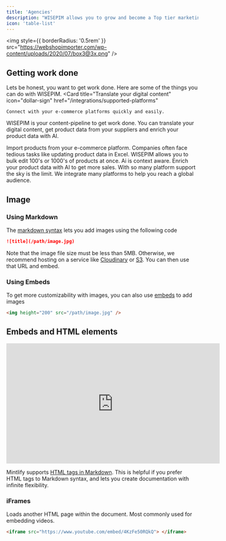 ```yaml
---
title: 'Agencies'
description: "WISEPIM allows you to grow and become a Top tier marketing agency."
icon: 'table-list'
---
```



<img
  style={{ borderRadius: '0.5rem' }}
  src="https://webshopimporter.com/wp-content/uploads/2020/07/box3@3x.png"
/>

## Getting work done

Lets be honest, you want to get work done. Here are some of the things you can do with WISEPIM.
<CardGroup cols={1}>
  <Card
    title="Translate your digital content"
    icon="dollar-sign"
    href="/integrations/supported-platforms"
  >
    Connect with your e-commerce platforms quickly and easily.
  </Card>
</CardGroup>

WISEPIM is your content-pipeline to get work done. You can translate your digital content, get product data from your suppliers and enrich your product data with AI.



<CardGroup cols={2}>
  <Card
    title="Translate to any language"
    icon="file-import"
    href="/essentials/import-products"
  >
    Import products from your e-commerce platform.
  </Card>
  <Card
    title="No more Excel pain"
    icon="table-list"
    href="/essentials/bulk-editing"
  >
    Companies often face tedious tasks like updating product data in Excel. WISEPIM allows you to bulk edit 100's or 1000's of products at once.
  </Card>
  <Card
    title="Enrich Products"
    icon="wand-magic-sparkles"
    href="/essentials/enrich-products"
  >
    Ai is context aware. Enrich your product data with AI to get more sales.
  </Card>
  <Card
    title="Reach a global audience"
    icon="file-export"
    href="/essentials/export-products"
  >
    With so many platform support the sky is the limit. We integrate many platforms to help you reach a global audience.
  </Card>
</CardGroup>













## Image

### Using Markdown

The [markdown syntax](https://www.markdownguide.org/basic-syntax/#images) lets you add images using the following code

```md
![title](/path/image.jpg)
```

Note that the image file size must be less than 5MB. Otherwise, we recommend hosting on a service like [Cloudinary](https://cloudinary.com/) or [S3](https://aws.amazon.com/s3/). You can then use that URL and embed.

### Using Embeds

To get more customizability with images, you can also use [embeds](/writing-content/embed) to add images

```html
<img height="200" src="/path/image.jpg" />
```

## Embeds and HTML elements

<iframe
  width="560"
  height="315"
  src="https://www.youtube.com/embed/4KzFe50RQkQ"
  title="YouTube video player"
  frameBorder="0"
  allow="accelerometer; autoplay; clipboard-write; encrypted-media; gyroscope; picture-in-picture"
  allowFullScreen
  style={{ width: '100%', borderRadius: '0.5rem' }}
></iframe>

<br />

<Tip>

Mintlify supports [HTML tags in Markdown](https://www.markdownguide.org/basic-syntax/#html). This is helpful if you prefer HTML tags to Markdown syntax, and lets you create documentation with infinite flexibility.

</Tip>

### iFrames

Loads another HTML page within the document. Most commonly used for embedding videos.

```html
<iframe src="https://www.youtube.com/embed/4KzFe50RQkQ"> </iframe>
```

